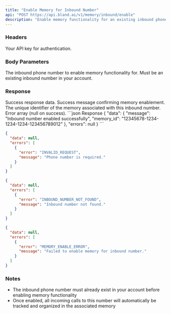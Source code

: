 ```yaml
---
title: "Enable Memory for Inbound Number"
api: "POST https://api.bland.ai/v1/memory/inbound/enable"
description: "Enable memory functionality for an existing inbound phone number."
---
```


### Headers

<ParamField header="authorization" type="string" required>
  Your API key for authentication.
</ParamField>

### Body Parameters

<ParamField body="phone_number" type="string" required>
  The inbound phone number to enable memory functionality for. Must be an existing inbound number in your account.
</ParamField>

### Response

<ResponseField name="data" type="object">
  Success response data.
</ResponseField>

<ResponseField name="data.message" type="string">
  Success message confirming memory enablement.
</ResponseField>

<ResponseField name="data.memory_id" type="string">
  The unique identifier of the memory associated with this inbound number.
</ResponseField>

<ResponseField name="errors" type="null">
  Error array (null on success).
</ResponseField>

<ResponseExample>
```json Response
{
  "data": {
    "message": "Inbound number enabled successfully",
    "memory_id": "12345678-1234-1234-1234-123456789012"
  },
  "errors": null
}
```

```json Missing Phone Number
{
  "data": null,
  "errors": [
    {
      "error": "INVALID_REQUEST",
      "message": "Phone number is required."
    }
  ]
}
```

```json Inbound Number Not Found
{
  "data": null,
  "errors": [
    {
      "error": "INBOUND_NUMBER_NOT_FOUND",
      "message": "Inbound number not found."
    }
  ]
}
```

```json Server Error
{
  "data": null,
  "errors": [
    {
      "error": "MEMORY_ENABLE_ERROR",
      "message": "Failed to enable memory for inbound number."
    }
  ]
}
```
</ResponseExample>

### Notes

- The inbound phone number must already exist in your account before enabling memory functionality
- Once enabled, all incoming calls to this number will automatically be tracked and organized in the associated memory